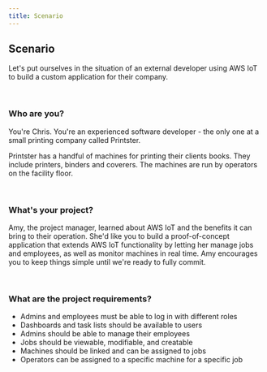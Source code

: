 ```yaml
---
title: Scenario
---
```


## Scenario

Let's put ourselves in the situation of an external developer using AWS IoT to
build a custom application for their company.

<br />

### Who are you?

You're Chris. You're an experienced software developer - the only one at a small
printing company called Printster.

Printster has a handful of machines for printing their clients books. They
include printers, binders and coverers. The machines are run by operators on the
facility floor.

<br />

### What's your project?

Amy, the project manager, learned about AWS IoT and the benefits it can bring to
their operation. She'd like you to build a proof-of-concept application that
extends AWS IoT functionality by letting her manage jobs and employees, as well
as monitor machines in real time. Amy encourages you to keep things simple until
we're ready to fully commit.

<br />

### What are the project requirements?

- Admins and employees must be able to log in with different roles
- Dashboards and task lists should be available to users
- Admins should be able to manage their employees
- Jobs should be viewable, modifiable, and creatable
- Machines should be linked and can be assigned to jobs
- Operators can be assigned to a specific machine for a specific job
